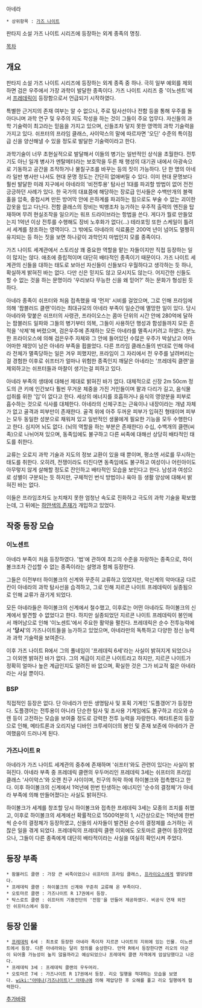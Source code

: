 아네라
 * 상위항목 : [[가즈 나이트]]

판타지 소설 가즈 나이트 시리즈에 등장하는 외계 종족의 명칭. 

[[목차]]

== 개요 ==
판타지 소설 가즈 나이트 시리즈에 등장하는 외계 종족 중 하나. 극히 일부 예외를 제외하면 검은 우주에서 가장 과학이 발달한 종족이다. 가즈 나이트 시리즈 중 '이노센트'에서 [[프레데릭]]이 등장함으로서 언급되기 시작하였다. 

특별한 근거지의 존재 여부는 알 수 없으나, 주로 탐사선이나 전함 등을 통해 우주를 돌아다니며 과학 연구 및 우주의 지도 작성을 하는 것이 그들이 주요 업무다. 자신들의 과학 기술력이 최고라는 믿음을 가지고 있으며, 신들조차 닿지 못한 영역의 과학 기술력을 가지고 있다. 쉬프터의 프라임 클래스, 사이악스의 말에 따르자면 '오딘' 수준의 특이점급 신을 양산해낼 수 있을 정도로 발달한 기술력이라고 한다. 

과학기술이 너무 초현실적으로 발달해서 이들의 병기는 일반적인 상식을 초월한다. 전투기도 아닌 일개 병사가 멘탈메터라는 보호막을 두른 채 행성의 대기권 내에서 아광속으로 기동하고 공간을 조작하거나 물질구조를 바꾸는 등의 짓이 가능하다. 단 한 명의 아네라 일반 병사만 나서도 현대 문명 정도는 간단히 없애버릴 수 있다. 이미 현대 문명보다 훨씬 발달한 미래 지구에서 아네라의 '비전투용' 탐사선 1대를 파괴할 방법이 없어 전전긍긍하던 사례가 있다. 한 국가의 대표쯤에 해당하는 장로급 인사들은 수백만개의 블랙홀을 압축, 중첩시켜 만든 방어막 안에 은하계를 파괴하는 힘으로도 부술 수 없는 괴이한 갑옷을 입고 다닌다. 전함 클래스의 장비는 빅뱅조차 능가하는 우주적 출력의 엔진을 탑재하며 무려 현실조작을 일으키는 워프 드라이브라는 항법을 쓴다. 게다가 뭘로 만들었는지 1억년 이상 전투를 수행해도 장비 노후화가 없다(...) 테라포밍 또한 스케일이 틀려서 세계를 창조하는 영역이다. 그 밖에도 아네라의 식료품은 200억 년이 넘어도 멀쩡히 유지되는 등 하는 짓을 보면 하나같이 과학인지 마법인지 모를 종족이다.

가즈 나이트 세계관에서 스토리상 꽤 중요한 역할을 맡는 자들이지만 직접 등장하는 일이 많지는 않다. 애초에 중립적이며 대단히 배타적인 종족이기 때문이다. 가즈 나이트 세계관의 신들을 대하는 태도로 보아선 자신들이 신들보다 우월하다고 생각하는 듯 하나, 확실하게 밝혀진 바는 없다. 다만 신은 믿지도 않고 모시지도 않는다. 어지간한 신들도 할 수 없는 것을 하는 문명이라 '우리보다 무능한 신을 왜 믿어?' 하는 문화가 형성된 듯 하다.

아네라 종족이 쉬프터와 처음 접촉했을 때 '먼저' 시비를 걸었으며, 그로 인해 프라임에 의해 '팜블러드 클랜'이라는 최대규모의 아네라 부족이 일순간에 멸망한 일이 있다. 당시 아네라와 맞붙은 쉬프터의 사령관, 프라이오스는 콤마 단위의 시간 안에 280억에 달하는 팜블러드 일파와 그들의 병기부터 의복, 그들이 사용하던 행성과 함성들까지 모든 흔적을 '삭제'해 버렸으며, 검은우주에 존재하는 모든 아네라를 멸족시키려고 하였다. 분노한 프라이오스에 의해 검은우주 자체와 그 안에 들어있던 수많은 우주가 박살났고 어마어마한 재앙이 남은 아네라 부족을 휩쓸었다. 다른 프라임 클래스들의 반대로 인해 아네라 전체가 멸족당하는 일은 겨우 피했지만, 프라임이 그 자리에서 전 우주를 날려버리는걸 경험한 이후로 쉬프터가 얼마나 위험한 종족인지 깨달은 아네라는 '프레데릭 클랜'을 제외하고는 쉬프터들과 마찰이 생기는걸 피하고 있다.

아네라 부족의 생태에 대해선 제대로 밝혀진 바가 없다. 대체적으로 신장 2m 50cm 정도의 큰 키에 인간보다 훨씬 무거운 체중을 가진 거인들이며 팔과 다리가 길고, 음식물 섭취를 위한 '입'이 없다고 한다. 세상의 에너지를 호흡하거나 음식의 영양분을 피부로 흡수하는 것으로 식사를 대체한다. 아네라의 신체구조는 근육이나 내장이라는 개념 자체가 없고 골격과 피부만이 존재한다. 골격 위에 아주 두꺼운 피부가 입혀진 형태이며 피부는 모두 동일한 성분으로 채워져 있고 일반적인 생물에게 필요한 기능을 모두 수행한다고 한다. 심지어 뇌도 없다. (뇌의 역할을 하는 부분은 존재한다) 수십, 수백개의 클랜(씨족)으로 나뉘어져 있으며, 동족임에도 불구하고 다른 씨족에 대해선 상당히 배타적인 태도를 취한다. 

교류는 오로지 과학 기술과 지도의 정보 교환이 있을 때 뿐이며, 평소엔 서로를 무시하는 태도를 취한다. 오히려, 전쟁이라도 터진다면 동족임에도 불구하고 여성이나 어린아이도 아무렇지 않게 살해할 정도로 잔인하고 배타적인 모습을 보인다고 한다. 남성과 여성으로 성별이 구분되는 듯 하지만, 구체적인 번식 방법이나 육아 등 생활 양상에 대해서 밝혀진 바는 없다.

이들은 프라임조차도 눈치채지 못한 엄청난 속도로 진화하고 극도의 과학 기술을 확보했는데, 그 뒤에는 [[하얀색의 존재]]가 개입하고 있었다. 

== 작중 등장 모습 ==
=== 이노센트 ===
아네라 부족이 처음 등장하였다. '법'에 관하여 최고의 수준을 자랑하는 종족으로, 하이볼크조차 간섭할 수 없는 종족이라는 설명과 함께 등장한다.

그들은 이전부터 하이볼크의 신계와 꾸준히 교류하고 있었지만, 악신계의 악마대공 다르칸이 아네라의 과학 탐사선을 습격하고, 그로 인해 지르콘 나이트 프레데릭이 실종됨으로 인해 교류가 끊기게 되었다.

모든 아네라들은 하이볼크의 신계에서 철수했고, 이후로는 어떤 아네라도 하이볼크의 신계에서 발견할 수 없었다고 한다. 하지만 실종되었던 지르콘 나이트 프레데릭이 봉인에서 깨어남으로 인해 '이노센트'에서 주요한 활약을 펼친다. 프레데릭은 순수 전투능력에서 ''''당시''''의 가즈나이트들을 능가하고 있었으며, 아네라만의 독특하고 다양한 정신 능력과 과학 기술력을 보여준다. 

이후 가즈 나이트 R에서 그의 풀네임이 '프레데릭 6세'라는 사실이 밝혀지게 되었으나 그 이외엔 밝혀진 바가 없다. 그의 계급이 지르콘 나이트라고 하지만, 지르콘 나이트가 정확히 얼마나 높은 계급인지도 알려진 바 없으며, 확실한 것은 그가 비교적 젊은 아네라라는 사실 뿐이다.
=== BSP ===
직접적인 등장은 없다. 단 아네라가 만든 생명탐사 및 포획 기계인 '도플갱어'가 등장한다. 도플갱어는 전투용이 아니라 단순한 탐사 및 조사용 기계임에도 불구하고 리오와 슈렌 등이 고전하는 모습을 보여줄 정도로 강력한 전투 능력을 자랑한다. 메타트론의 등장으로 인해, 메타트론과 오리지널 디바인 크루세이더의 봉인 및 존재 보존에 아네라가 관여했음이 드러나게 된다.
=== 가즈나이트 R ===
아네라가 가즈 나이트 세계관의 중추에 존재하며 '쉬프터'와도 관련이 있다는 사실이 밝혀진다. 아네라 부족 중 프레데릭 클랜의 우두머리인 프레데릭 3세는 쉬프터의 프라임 클래스 '사이악스'와 오랜 친구 사이이며, 친구의 허락 하에 하이볼크와 접촉했다고 한다. 이후 하이볼크의 신계에서 1억년에 한번 탄생하는 에너지인 '순수의 결정체'가 아네라 부족에 의해 만들어졌다는 사실도 밝혀진다. 

하이볼크가 세계를 창조할 당시 하이볼크와 접촉한 프레데릭 3세는 모종의 조치를 취했고, 이후로 하이볼크의 세계에선 확률적으로 1500억분의 1, 시간상으로는 1억년에 한번씩 순수의 결정체가 등장하였고, 신들의 사자들이 발견된 순수의 결정체를 소거하는 귀찮은 일을 겪게 되었다. 프레데릭의 프레데릭 클랜 이외에도 오토마르 클랜이 등장하였으나, 그들이 다른 종족에게 대단히 배타적이라는 사실을 여실히 확인시켜 주었다.

== 등장 부족 ==
 * 팜블러드 클랜 : 가장 큰 씨족이었으나 쉬프터의 프라임 클래스, [[프라이오스]]에게 멸망당했다.
 * 프레데릭 클랜 : 하이볼크의 신계와 꾸준히 교류해 온 부족이다.
 * 오토마르 클랜 : 가즈나이트 R 17권에서 등장.
 * 탁스로트 클랜 : 쉬프터의 기동전단의 '전함'을 만들어 제공하였다. 비공식 연재 외전인 쉬프터스에서 등장. 
== 등장 인물 ==
 * [[프레데릭]] 6세 : 최초로 등장한 아네라 족이자 지르콘 나이트의 지위에 있는 인물. 이노센트에서 등장. 다른 아네라와는 달리 정의를 숭상한다. 만약 R에서 등장한다면 리오의 아군이 되어줄 가능성이 높지 않을까라고 예상되었으나 프레데릭 클랜 자객에게 암살당했다고 나온다.
 * 프레데릭 3세 : 프레데릭 클랜의 우두머리.
 * 오토마르 7세 : 가즈나이트 R 17권에서 등장. 리오 일행을 적대하는 모습을 보였다. [[wiki:"아테나(가즈나이트)" 아테나]]에 의해 제압당한 후 오해를 풀고 리오 일행에게 협력한다.

[[추가바람]]
